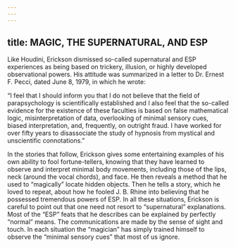 ```yaml
---
---
---
```

title: MAGIC, THE SUPERNATURAL, AND ESP
---




Like Houdini, Erickson dismissed so-called supernatural and ESP experiences as being based on trickery, illusion, or highly developed observational powers. His attitude was summarized in a letter to Dr. Ernest F. Pecci, dated June 8, 1979, in which he wrote:

“I feel that I should inform you that I do not believe that the field of parapsychology is scientifically established and I also feel that the so-called evidence for the existence of these faculties is based on false mathematical logic, misinterpretation of data, overlooking of minimal sensory cues, biased interpretation, and, frequently, on outright fraud. I have worked for over fifty years to disassociate the study of hypnosis from mystical and unscientific connotations.”

In the stories that follow, Erickson gives some entertaining examples of his own ability to fool fortune-tellers, knowing that they have learned to observe and interpret minimal body movements, including those of the lips, neck (around the vocal chords), and face. He then reveals a method that he used to “magically” locate hidden objects. Then he tells a story, which he loved to repeat, about how he fooled J. B. Rhine into believing that he possessed tremendous powers of ESP. In all these situations, Erickson is careful to point out that one need not resort to “supernatural” explanations. Most of the “ESP” feats that he describes can be explained by perfectly “normal” means. The communications are made by the sense of sight and touch. In each situation the “magician” has simply trained himself to observe the “minimal sensory cues” that most of us ignore.